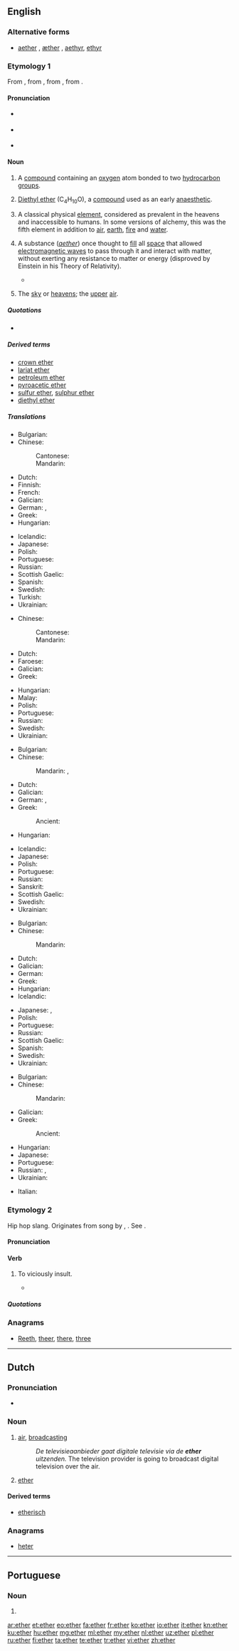 {{also|Ether (Chris Zinerman)}}

==English==
{{wikipedia}}

===Alternative forms===
* [[aether]] {{qualifier|British spelling, obsolete in chemistry}}, [[æther]] {{qualifier|dated British spelling}}, [[aethyr]], [[ethyr]] {{qualifier|archaic spellings}}

===Etymology 1===
From {{etyl|fro|en}} {{m|fro|ether}}, from {{etyl|la|en}} {{m|la|aethēr||the upper pure, bright air}}, from {{etyl|grc|en}} {{m|grc|αἰθήρ||upper air}}, from {{m|grc|αἴθω||I burn, shine}}.

====Pronunciation====
* {{a|UK}} {{IPA|/ˈiːθə/|lang=en}}
* {{a|US}} {{IPA|/ˈiː.θɚ/|lang=en}}
* {{audio|en-us-ether.ogg|Audio (US)|lang=en}}
: {{rhymes|iːθə(r)|lang=en}}

====Noun====
{{en-noun|~}}

# {{context|organic compound|countable|lang=en}} A [[compound]] containing an [[oxygen]] atom bonded to two [[hydrocarbon]] [[group]]s.
# {{context|organic compound|uncountable|lang=en}} [[diethyl ether|Diethyl ether]] (C<sub>4</sub>H<sub>10</sub>O), a [[compound]] used as an early [[anaesthetic]].
# {{context|ancient philosophy|and|alchemy|uncountable|lang=en}} A classical physical [[element]], considered as prevalent in the heavens and inaccessible to humans. In some versions of alchemy, this was the fifth element in addition to [[air]], [[earth]], [[fire]] and [[water]].
# {{context|archaic|physics|uncountable|lang=en}} A substance (''[[aether]]'') once thought to [[fill]] all [[space]] that allowed [[electromagnetic wave]]s to pass through it and interact with matter, without exerting any resistance to matter or energy (disproved by Einstein in his Theory of Relativity).
#* {{quote-magazine|date=2013-06-14|author={{w|Jonathan Freedland}}
|volume=189|issue=1|page=18|magazine={{w|The Guardian Weekly}}
|title=[http://www.guardian.co.uk/commentisfree/2013/jun/07/obama-apple-google-facebook-tainted-prism Obama's once hip brand is now tainted]
|passage=Now we are liberal with our innermost secrets, spraying them into the public '''ether''' with a generosity our forebears could not have imagined. Where we once sent love letters in a sealed envelope, or stuck photographs of our children in a family album, now such private material is despatched to servers and clouds operated by people we don't know and will never meet.}}
# {{context|poetic|_|or|_|literary|lang=en}} The [[sky]] or [[heavens]]; the [[upper]] [[air]].

=====Quotations=====
* {{seeCites}}

=====Derived terms=====
* [[crown ether]]
* [[lariat ether]]
* [[petroleum ether]]
* [[pyroacetic ether]]
* [[sulfur ether]], [[sulphur ether]]
* [[diethyl ether]]

=====Translations=====
{{trans-top|organic chemistry: a compound containing an oxygen atom bonded to two hydrocarbon groups}}
* Bulgarian: {{t+|bg|ете́р|m|sc=Cyrl}}
* Chinese:
*: Cantonese: {{t|yue|醚|tr=mai4|sc=Hani}}
*: Mandarin: {{t+|cmn|醚|tr=mí|sc=Hani}}
* Dutch: {{t+|nl|ether|m}}
* Finnish: {{t+|fi|eetteri}}
* French: {{t+|fr|éther|m}}
* Galician: {{t+|gl|éter|m}}
* German: {{t+|de|Äther|m}}, {{t+|de|Ether|m}}
* Greek: {{t+|el|αιθέρας|m}}
* Hungarian: {{t+|hu|éter}}
{{trans-mid}}
* Icelandic: {{t+|is|ljósvaki|m}}
* Japanese: {{t|ja|エーテル|tr=ēteru}}
* Polish: {{t+|pl|eter|m}}
* Portuguese: {{t+|pt|éter|m}}
* Russian: {{t+|ru|эфи́р|m}}
* Scottish Gaelic: {{t|gd|adhar fìnealta|m}}
* Spanish: {{t+|es|éter|m}}
* Swedish: {{t+|sv|eter|c}}
* Turkish: {{t+|tr|eter}}
* Ukrainian: {{t+|uk|ете́р|m|sc=Cyrl}}
{{trans-bottom}}

{{trans-top|organic chemistry: diethyl ether, C<sub>4</sub>H<sub>10</sub>O}}
* Chinese:
*: Cantonese: {{t|yue|乙醚|tr=jyut3 mai4, jyut6 mai4|sc=Hani}}
*: Mandarin: {{t+|cmn|乙醚|tr=yǐmí|sc=Hani}}
* Dutch: {{t+|nl|ether|m}}
* Faroese: {{t|fo|etur|n}}
* Galician: {{t+|gl|éter|m}}
* Greek: {{t|el|διαιθυλαιθέρας|m}}
{{trans-mid}}
* Hungarian: {{t+|hu|éter}}
* Malay: {{t|ms|eter}}
* Polish: {{t+|pl|eter|m}}
* Portuguese: {{t+|pt|éter|m}}
* Russian: {{t+|ru|эфи́р|m}}
* Swedish: {{t+|sv|eter|c}}
* Ukrainian: {{t+|uk|діетилете́р|m|sc=Cyrl}}
{{trans-bottom}}

{{trans-top|the fifth classic physical element}}
* Bulgarian: {{t+|bg|ете́р|m|sc=Cyrl}}
* Chinese:
*: Mandarin: {{t+|cmn|空靈|sc=Hani}}, {{t+|cmn|空灵|tr=kōnglíng|sc=Hani}}
* Dutch: {{t+|nl|ether|m}}
* Galician: {{t+|gl|éter|m}}
* German: {{t+|de|Äther|m}}, {{t+|de|Ether|m}}
* Greek: {{t+|el|αιθέρας|m}}
*: Ancient: {{t|grc|αἰθήρ|m}}
* Hungarian: {{t+|hu|éter}}
{{trans-mid}}
* Icelandic: {{t+|is|ljósvaki|m}}
* Japanese: {{t|ja|エーテル|tr=ēteru}}
* Polish: {{t+|pl|eter|m}}
* Portuguese: {{t+|pt|éter|m}}
* Russian: {{t+|ru|эфи́р|m}}
* Sanskrit: {{t|sa|आकाश|m|tr=ākāśa|sc=Deva}}
* Scottish Gaelic: {{t|gd|adhar fìnealta|m}}
* Swedish: {{t+|sv|eter|c}}
* Ukrainian: {{t+|uk|ете́р|m|sc=Cyrl}}
{{trans-bottom}}

{{trans-top|archaic: space filling substance}}
* Bulgarian: {{t+|bg|ете́р|m|sc=Cyrl}}
* Chinese:
*: Mandarin: {{t+|cmn|以太|tr=yǐtài|sc=Hani}}
* Dutch: {{t+|nl|ether|m}}
* Galician: {{t+|gl|éter|m}}
* German: {{t+|de|Äther|m}}
* Greek: {{t+|el|αιθέρας|m}}
* Hungarian: {{t+|hu|éter}}
* Icelandic: {{t+|is|ljósvaki|m}}
{{trans-mid}}
* Japanese: {{t|ja|エーテル|tr=ēteru}}, {{t|ja|イーサー|tr=īsā}}
* Polish: {{t+|pl|eter|m}}
* Portuguese: {{t+|pt|éter|m}}
* Russian: {{t+|ru|эфи́р|m}}
* Scottish Gaelic: {{t|gd|adhar fìnealta|m}}
* Spanish: {{t+|es|éter|m}}
* Swedish: {{t+|sv|eter|c}}
* Ukrainian: {{t+|uk|ете́р|m|sc=Cyrl}}
{{trans-bottom}}

{{trans-top|poetic and literary: the sky or heavens; the upper air}}
* Bulgarian: {{t+|bg|ефи́р|m|sc=Cyrl}}
* Chinese:
*: Mandarin: {{t+|cmn|天空|tr=tiānkōng|sc=Hani}}
* Galician: {{t+|gl|éter|m}}
* Greek: {{t+|el|αιθέρας|m}}
*: Ancient: {{t|grc|αἰθήρ|m}}
{{trans-mid}}
* Hungarian: {{t+|hu|éter}}
* Japanese: {{t+|ja|天空|tr=tenkū|sc=Jpan}}
* Portuguese: {{t+|pt|éter|m}}
* Russian: {{t+|ru|небо|n-p|alt=небеса́}}, {{t+|ru|не́бо|n}}
* Ukrainian: {{t+|uk|не́бо|n|sc=Cyrl}}
{{trans-bottom}}

{{checktrans-top}}
* Italian: {{t+check|it|etere|m}}
{{trans-mid}}
{{trans-bottom}}

===Etymology 2===
Hip hop slang. Originates from song by {{w|Nas}}, {{w|Ether (song)}}. See {{w|Ether_(song)#Significance}}.

====Pronunciation====
{{rfp|lang=en}}

====Verb====
{{en-verb|ethers|ethering|ethered}}

# {{context|transitive|slang|lang=en}} To viciously insult.
#: {{usex|lang=en|The battle rapper '''ethered''' his opponent and caused him to slink away in shame.}}
#* {{quote-magazine|date=2014-02-26|magazine={{w|Deadspin}}
|title=[http://deadspin.com/hs-coach-gets-ethered-by-girlfriend-on-fb-resigns-amid-1531919487 HS Coach Gets Ethered By Girlfriend On FB, Resigns Amid Investigation]
}}

=====Quotations=====
{{seeCites}}

===Anagrams===
* [[Reeth#English|Reeth]], [[theer#English|theer]], [[there#English|there]], [[three#English|three]]

----

==Dutch==

===Pronunciation===
* {{audio|Nl-ether.ogg|Audio|lang=nl}}

===Noun===
{{nl-noun|m|-s|-}}

# {{context|broadcasting|lang=nl}} [[air]], [[broadcasting]]
#: ''De televisieaanbieder gaat digitale televisie via de '''ether''' uitzenden.'' The television provider is going to broadcast digital television over the air.
# [[#English|ether]]

====Derived terms====
* [[etherisch]]

===Anagrams===
* [[heter#Dutch|heter]]

----

==Portuguese==

===Noun===
{{pt-noun|m|es}}

# {{pt-obsolete-hellenism|éter}}

[[ar:ether]]
[[et:ether]]
[[eo:ether]]
[[fa:ether]]
[[fr:ether]]
[[ko:ether]]
[[io:ether]]
[[it:ether]]
[[kn:ether]]
[[ku:ether]]
[[hu:ether]]
[[mg:ether]]
[[ml:ether]]
[[my:ether]]
[[nl:ether]]
[[uz:ether]]
[[pl:ether]]
[[ru:ether]]
[[fi:ether]]
[[ta:ether]]
[[te:ether]]
[[tr:ether]]
[[vi:ether]]
[[zh:ether]]